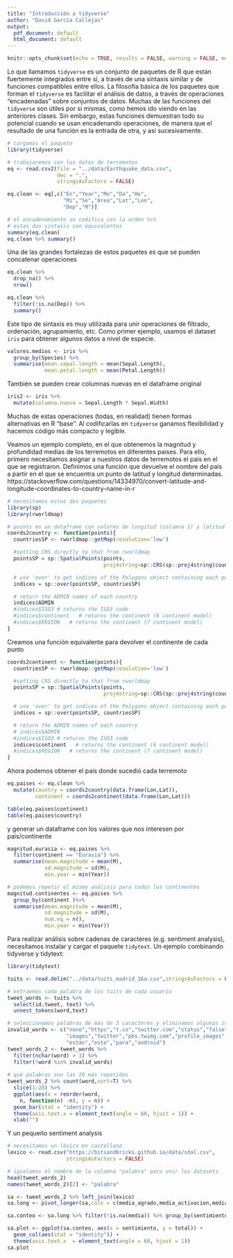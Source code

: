 ```yaml
---
title: "Introducción a tidyverse"
author: "David García Callejas"
output:
  pdf_document: default
  html_document: default
---
```


```r
knitr::opts_chunk$set(echo = TRUE, results = FALSE, warning = FALSE, message = FALSE)
```

Lo que llamamos `tidyverse` es un conjunto de paquetes de R que están fuertemente integrados entre sí, a través de una sintaxis similar y de funciones compatibles entre ellos. La filosofía básica de los paquetes que forman el `tidyverse` es facilitar el análisis de datos, a través de operaciones "encadenadas" sobre conjuntos de datos. Muchas de las funciones del `tidyverse` son útiles por si mismas, como hemos ido viendo en las anteriores clases. Sin embargo, estas funciones demuestran todo su potencial cuando se usan encadenando operaciones, de manera que el resultado de una función es la entrada de otra, y así sucesivamente.

```r
# cargamos el paquete
library(tidyverse)

# trabajaremos con los datos de terremotos
eq <- read.csv2(file = "../data/Earthquake_data.csv",
                dec = ".",
                stringsAsFactors = FALSE)

eq.clean <- eq[,c("En","Year","Mo","Da","Ho",
                  "Mi","Se","Area","Lat","Lon",
                  "Dep","M")]

# el encadenamiento se codifica con la orden %>%
# estas dos sintaxis son equivalentes
summary(eq.clean)
eq.clean %>% summary()
```

Una de las grandes fortalezas de estos paquetes es que se pueden concatenar operaciones

```r
eq.clean %>%
  drop_na() %>%
  nrow()

eq.clean %>%
  filter(!is.na(Dep)) %>%
  summary()

```

Este tipo de sintaxis es muy utilizada para unir operaciones de filtrado, ordenación, agrupamiento, etc. Como primer ejemplo, usamos el dataset `iris` para obtener algunos datos a nivel de especie.

```r
valores.medios <- iris %>% 
  group_by(Species) %>% 
  summarise(mean.sepal.length = mean(Sepal.Length),
            mean.petal.length = mean(Petal.Length))
```

También se pueden crear columnas nuevas en el dataframe original

```r
iris2 <- iris %>%
  mutate(columna.nueva = Sepal.Length * Sepal.Width)
```

Muchas de estas operaciones (todas, en realidad) tienen formas alternativas en R "base". Al codificarlas en `tidyverse` ganamos flexibilidad y hacemos código más compacto y legible.

Veamos un ejemplo completo, en el que obtenemos la magnitud y profundidad medias de los terremotos en diferentes paises. Para ello, primero necesitamos asignar a nuestros datos de terremotos el país en el que se registraron. Definimos una función que devuelve el nombre del país a partir en el que se encuentra un punto de latitud y longitud determinadas.
https://stackoverflow.com/questions/14334970/convert-latitude-and-longitude-coordinates-to-country-name-in-r

```r
# necesitamos estos dos paquetes
library(sp)
library(rworldmap)

# points es un dataframe con valores de longitud (columna 1) y latitud (c2)
coords2country <- function(points){  
  countriesSP <- rworldmap::getMap(resolution='low')

  #setting CRS directly to that from rworldmap
  pointsSP = sp::SpatialPoints(points, 
                               proj4string=sp::CRS(sp::proj4string(countriesSP)))  

  # use 'over' to get indices of the Polygons object containing each point 
  indices = sp::over(pointsSP, countriesSP)

  # return the ADMIN names of each country
  indices$ADMIN  
  #indices$ISO3 # returns the ISO3 code 
  #indices$continent   # returns the continent (6 continent model)
  #indices$REGION   # returns the continent (7 continent model)
}
```

Creamos una función equivalente para devolver el continente de cada punto

```r
coords2continent <- function(points){  
  countriesSP <- rworldmap::getMap(resolution='low')

  #setting CRS directly to that from rworldmap
  pointsSP = sp::SpatialPoints(points, 
                               proj4string=sp::CRS(sp::proj4string(countriesSP)))  

  # use 'over' to get indices of the Polygons object containing each point 
  indices = sp::over(pointsSP, countriesSP)

  # return the ADMIN names of each country
  # indices$ADMIN  
  #indices$ISO3 # returns the ISO3 code 
  indices$continent   # returns the continent (6 continent model)
  #indices$REGION   # returns the continent (7 continent model)
}
```

Ahora podemos obtener el país donde sucedió cada terremoto

```r
eq.paises <- eq.clean %>% 
  mutate(country = coords2country(data.frame(Lon,Lat)),
         continent = coords2continent(data.frame(Lon,Lat)))

table(eq.paises$continent)
table(eq.paises$country)
```

y generar un dataframe con los valores que nos interesen por país/continente

```r
magnitud.eurasia <- eq.paises %>% 
  filter(continent == "Eurasia") %>%
  summarise(mean.magnitude = mean(M),
            sd.magnitude = sd(M),
            min.year = min(Year))

# podemos repetir el mismo análisis para todos los continentes
magnitud.continentes <- eq.paises %>%
  group_by(continent )%>%
  summarise(mean.magnitude = mean(M),
            sd.magnitude = sd(M),
            num.eq = n(),
            min.year = min(Year))

```

Para realizar análisis sobre cadenas de caracteres (e.g. sentiment analysis), necesitamos instalar y cargar el paquete `tidytext`. Un ejemplo combinando tidyverse y tidytext:

```r
library(tidytext)

tuits <- read.delim("../data/tuits_madrid_16a.csv",stringsAsFactors = FALSE)

# extraemos cada palabra de los tuits de cada usuario
tweet_words <- tuits %>% 
  select(id.tweet, text) %>% 
  unnest_tokens(word,text)

# seleccionamos palabras de más de 3 caracteres y eliminamos algunas irrelevantes
invalid_words <- c("none","https","t.co","twitter.com","status","false",
                   "images","twitter","pbs.twimg.com","profile_images",
                   "están","esto","para","android")
tweet_words_2 <- tweet_words %>% 
  filter(nchar(word) > 3) %>%
  filter(!word %in% invalid_words)
  
# qué palabras son las 20 más repetidas
tweet_words_2 %>% count(word,sort=T) %>% 
  slice(1:20) %>% 
  ggplot(aes(x = reorder(word, 
    n, function(n) -n), y = n)) + 
  geom_bar(stat = "identity") + 
  theme(axis.text.x = element_text(angle = 60, hjust = 1)) + 
  xlab("")

```

Y un pequeño sentiment analysis

```r
# necesitamos un léxico en castellano
lexico <- read.csv("https://bitsandbricks.github.io/data/sdal.csv", 
                   stringsAsFactors = FALSE)

# igualamos el nombre de la columna "palabra" para unir los datasets
head(tweet_words_2)
names(tweet_words_2)[2] <- "palabra"

sa <- tweet_words_2 %>% left_join(lexico)
sa.long <- pivot_longer(sa,cols = c(media_agrado,media_activacion,media_imaginabilidad),names_to = "sentimiento",values_to = "media")

sa.conteo <- sa.long %>% filter(!is.na(media)) %>% group_by(sentimiento) %>% summarise(total=sum(media))

sa.plot <- ggplot(sa.conteo, aes(x = sentimiento, y = total)) +
  geom_col(aes(stat = "identity")) + 
  theme(axis.text.x  = element_text(angle = 60, hjust = 1))
sa.plot
```










